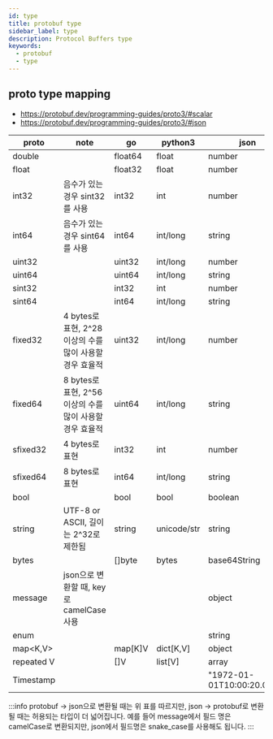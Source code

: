```yaml
---
id: type
title: protobuf type
sidebar_label: type
description: Protocol Buffers type
keywords:
  - protobuf
  - type
---
```


## proto type mapping

- https://protobuf.dev/programming-guides/proto3/#scalar
- https://protobuf.dev/programming-guides/proto3/#json

| proto      | note                                                     | go      | python3     | json                       |
| ---------- | -------------------------------------------------------- | ------- | ----------- | -------------------------- |
| double     |                                                          | float64 | float       | number                     |
| float      |                                                          | float32 | float       | number                     |
| int32      | 음수가 있는 경우 sint32를 사용                           | int32   | int         | number                     |
| int64      | 음수가 있는 경우 sint64를 사용                           | int64   | int/long    | string                     |
| uint32     |                                                          | uint32  | int/long    | number                     |
| uint64     |                                                          | uint64  | int/long    | string                     |
| sint32     |                                                          | int32   | int         | number                     |
| sint64     |                                                          | int64   | int/long    | string                     |
| fixed32    | 4 bytes로 표현, 2^28 이상의 수를 많이 사용할 경우 효율적 | uint32  | int/long    | number                     |
| fixed64    | 8 bytes로 표현, 2^56 이상의 수를 많이 사용할 경우 효율적 | uint64  | int/long    | string                     |
| sfixed32   | 4 bytes로 표현                                           | int32   | int         | number                     |
| sfixed64   | 8 bytes로 표현                                           | int64   | int/long    | string                     |
| bool       |                                                          | bool    | bool        | boolean                    |
| string     | UTF-8 or ASCII, 길이는 2^32로 제한됨                     | string  | unicode/str | string                     |
| bytes      |                                                          | []byte  | bytes       | base64String               |
| message    | json으로 변환할 때, key로 camelCase 사용                 |         |             | object                     |
| enum       |                                                          |         |             | string                     |
| map<K,V\>  |                                                          | map[K]V | dict[K,V]   | object                     |
| repeated V |                                                          | []V     | list[V]     | array                      |
| Timestamp  |                                                          |         |             | "1972-01-01T10:00:20.021Z" |

:::info
protobuf -\> json으로 변환될 때는 위 표를 따르지만, json -\> protobuf로 변환될 때는 허용되는 타입이 더 넓어집니다. 예를 들어 message에서 필드 명은 camelCase로 변환되지만, json에서 필드명은 snake_case를 사용해도 됩니다.
:::
